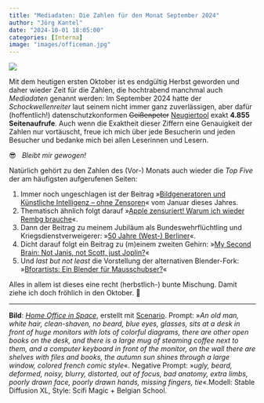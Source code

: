 ```yaml
---
title: "Mediadaten: Die Zahlen für den Monat September 2024"
author: "Jörg Kantel"
date: "2024-10-01 18:05:00"
categories: [Interna]
image: "images/officeman.jpg"
---
```


[![](images/officeman-b.jpg)](https://www.flickr.com/photos/schockwellenreiter/54035332486/)

Mit dem heutigen ersten Oktober ist es endgültig Herbst geworden und daher wieder Zeit für die Zahlen, die hochtrabend manchmal auch *Mediadaten* genannt werden: Im September 2024 hatte der *Schockwellenreiter* laut seinem nicht immer ganz zuverlässigen, aber dafür (hoffentlich!) datenschutzkonformen ~~Geißenpeter~~ [Neugiertool](https://www.goatcounter.com/) exakt **4.855 Seitenaufrufe**. Auch wenn die Exaktheit dieser Ziffern eine Genauigkeit der Zahlen nur vortäuscht, freue ich mich über jede Besucherin und jeden Besucher und bedanke mich bei allen Leserinnen und Lesern.

😎  &nbsp; *Bleibt mir gewogen!*

Natürlich gehört zu den Zahlen des (Vor-) Monats auch wieder die *Top Five* der am häufigsten aufgerufenen Seiten:

1. Immer noch ungeschlagen ist der Beitrag »[Bildgeneratoren und Künstliche Intelligenz – ohne Zensoren](https://kantel.github.io/posts/2024011002_ki_ohne_zensor/)« vom Januar dieses Jahres.
2. Thematisch ähnlich folgt darauf »[Apple zensuriert! Warum ich wieder Rembg brauche](https://kantel.github.io/posts/2024091601_apple_zensuriert/)«.
3. Dann der Beitrag zu meinem Jubiläum als Bundeswehrflüchtling und Kriegsdienstverweigerer: »[50 Jahre (West-) Berliner](https://kantel.github.io/posts/2024090102_50_jahre_berliner/)«.
4. Dicht darauf folgt ein Beitrag zu (m)einem zweiten Gehirn: »[My Second Brain: Not Janis, not Scott, just Joplin?](https://kantel.github.io/posts/2024090202_second_brain_joplin/)«
5. Und *last but not least* die Vorstellung der alternativen Blender-Fork: »[Bforartists: Ein Blender für Mausschubser?](https://kantel.github.io/posts/2024091301_bforartist/)«

Alles in allem ist dieses eine recht (herbstlich-) bunte Mischung. Damit ziehe ich doch fröhlich in den Oktober.&nbsp;🎃

---

**Bild**: *[Home Office in Space](https://www.flickr.com/photos/schockwellenreiter/54035332486/)*, erstellt mit [Scenario](http://cognitiones.kantel-chaos-team.de/technikgeschichte/rechnerundnetze/scenario.html). Prompt: »*An old man, white hair, clean-shaven, no beard, blue eyes, glasses, sits at a desk in front of huge monitors with lots of colorful diagrams, there are other open books on the desk, and there is a large mug of steaming coffee next to them, and a computer keyboard in front of the monitor, on the wall there are shelves with files and books, the autumn sun shines through a large window, colored french comic style*«. Negative Prompt: »*ugly, beard, deformed, noisy, blurry, distorted, out of focus, bad anatomy, extra limbs, poorly drawn face, poorly drawn hands, missing fingers, tie*«.Modell: Stable Diffusion XL, Style: Scifi Magic + Belgian School.